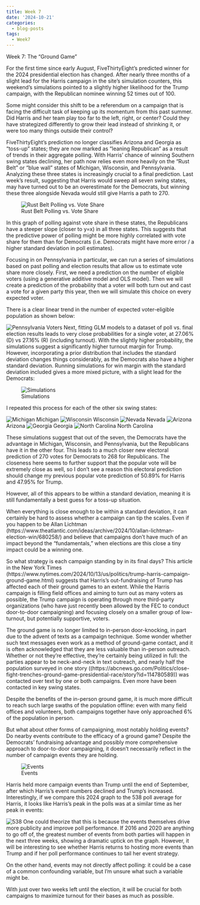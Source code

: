 ```yaml
---
title: Week 7
date: '2024-10-21'
categories:
  - blog-posts
tags:
  - Week7
---
```


Week 7: The "Ground Game"

For the first time since early August, FiveThirtyEight's predicted winner for the 2024 presidential election has changed. After nearly three months of a slight lead for the Harris campaign in the site's simulation counters, this weekend's simulations pointed to a slightly higher likelihood for the Trump campaign, with the Republican nominee winning 52 times out of 100.

Some might consider this shift to be a referendum on a campaign that is facing the difficult task of keeping up its momentum from this past summer. Did Harris and her team play too far to the left, right, or center? Could they have strategized differently to grow their lead instead of shrinking it, or were too many things outside their control? 

FiveThirtyEight's prediction no longer classifies Arizona and Georgia as "toss-up" states; they are now marked as "leaning Republican" as a result of trends in their aggregate polling. With Harris' chance of winning Southern swing states declining, her path now relies even more heavily on the "Rust Belt" or "blue wall" states of Michigan, Wisconsin, and Pennsylvania. Analyzing these three states is increasingly crucial to a final prediction. Last week's result, suggesting that Harris would sweep all seven swing states, may have turned out to be an overestimate for the Democrats, but winning these three alongside Nevada would still give Harris a path to 270.

![Rust Belt Polling vs. Vote Share](imgs/rustbelt.png)

In this graph of polling against vote share in these states, the Republicans have a steeper slope (closer to y=x) in all three states. This suggests that the predictive power of polling might be more highly correlated with vote share for them than for Democrats (i.e. Democrats might have more error / a higher standard deviation in poll estimates). 

Focusing in on Pennsylvania in particular, we can run a series of simulations based on past polling and election results that allow us to estimate vote share more closely. First, we need a prediction on the number of eligible voters (using a generative additive model and OLS model). Then we will create a prediction of the probability that a voter will both turn out and cast a vote for a given party this year, then we will simulate this choice on every expected voter.

There is a clear linear trend in the number of expected voter-eligible population as shown below: 

![Pennsylvania Voters](imgs/penn_voters.png)
Next, fitting GLM models to a dataset of poll vs. final election results leads to very close probabilities for a single voter, at 27.06% (D) vs 27.16% (R) (including turnout). With the slightly higher probability, the simulations suggest a significantly higher turnout margin for Trump. However, incorporating a prior distribution that includes the standard deviation changes things considerably, as the Democrats also have a higher standard deviation. Running simulations for win margin with the standard deviation included gives a more mixed picture, with a slight lead for the Democrats:

![Simulations](imgs/penn_simulations.png)

I repeated this process for each of the other six swing states:

![Michigan](imgs/michigan_simulations.png) 
Michigan
![Wisconsin](imgs/wisconsin_simulations.png) 
Wisconsin
![Nevada](imgs/nevada_simulations.png) 
Nevada
![Arizona](imgs/arizona_simulations.png) 
Arizona
![Georgia](imgs/georgia_simulations.png) 
Georgia
![North Carolina](imgs/nc_simulations.png) 
North Carolina

These simulations suggest that out of the seven, the Democrats have the advantage in Michigan, Wisconsin, and Pennsylvania, but the Republicans have it in the other four. This leads to a much closer new electoral prediction of 270 votes for Democrats to 268 for Republicans. The closeness here seems to further support that the popular vote will be extremely close as well, so I don't see a reason this electoral prediction should change my previous popular vote prediction of 50.89% for Harris and 47.95% for Trump.

However, all of this appears to be within a standard deviation, meaning it is still fundamentally a best guess for a toss-up situation.

When everything is close enough to be within a standard deviation, it can certainly be hard to assess whether a campaign can tip the scales. Even if you happen to be Allan Lichtman (https://www.theatlantic.com/ideas/archive/2024/10/allan-lichtman-election-win/680258/) and believe that campaigns don't have much of an impact beyond the "fundamentals," when elections are this close a tiny impact could be a winning one. 

So what strategy is each campaign standing by in its final days? This article in the New York Times (https://www.nytimes.com/2024/10/13/us/politics/trump-harris-campaign-ground-game.html) suggests that Harris's out-fundraising of Trump has affected each of their ground games to an extent. While the Harris campaign is filling field offices and aiming to turn out as many voters as possible, the Trump campaign is operating through more third-party organizations (who have just recently been allowed by the FEC to conduct door-to-door campaigning) and focusing closely on a smaller group of low-turnout, but potentially supportive, voters. 

The ground game is no longer limited to in-person door-knocking, in part due to the advent of texts as a campaign technique. Some wonder whether such text messages even work as a method of ground-game contact, and it is often acknowledged that they are less valuable than in-person outreach. Whether or not they're effective, they're certainly being utilized in full: the parties appear to be neck-and-neck in text outreach, and nearly half the population surveyed in one story ((https://abcnews.go.com/Politics/close-fight-trenches-ground-game-presidential-race/story?id=114780589)) was contacted over text by one or both campaigns. Even more have been contacted in key swing states.

Despite the benefits of the in-person ground game, it is much more difficult to reach such large swaths of the population offline: even with many field offices and volunteers, both campaigns together have only approached 6% of the population in person. 

But what about other forms of campaigning, most notably holding events? Do nearby events contribute to the efficacy of a ground game? Despite the Democrats' fundraising advantage and possibly more comprehensive approach to door-to-door campaigning, it doesn't necessarily reflect in the number of campaign events they are holding.

![Events](imgs/events.png)

Harris held more campaign events than Trump until the end of September, after which Harris's event numbers declined and Trump's increased. Interestingly, if we compare this 2024 graph to the 538 poll average for Harris, it looks like Harris's peak in the polls was at a similar time as her peak in events:

![538](imgs/harris_pollav_538.png)
One could theorize that this is because the events themselves drive more publicity and improve poll performance. If 2016 and 2020 are anything to go off of, the greatest number of events from both parties will happen in the next three weeks, showing a dramatic uptick on the graph. However, it will be interesting to see whether Harris returns to hosting more events than Trump and if her poll performance continues to tail her event strategy. 

On the other hand, events may not directly affect polling: it could be a case of a common confounding variable, but I'm unsure what such a variable might be.

With just over two weeks left until the election, it will be crucial for both campaigns to maximize turnout for their bases as much as possible.



